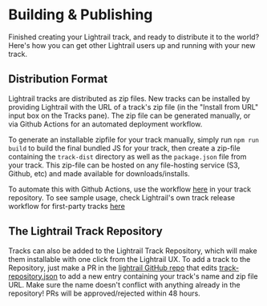 # Building & Publishing

Finished creating your Lightrail track, and ready to distribute it to the world? Here's how you can get other Lightrail users up and running with your new track.

## Distribution Format

Lightrail tracks are distributed as zip files. New tracks can be installed by providing Lightrail with the URL of a track's zip file (in the "Install from URL" input box on the Tracks pane). The zip file can be generated manually, or via Github Actions for an automated deployment workflow.

To generate an installable zipfile for your track manually, simply run `npm run build` to build the final bundled JS for your track, then create a zip-file containing the `track-dist` directory as well as the `package.json` file from your track. This zip-file can be hosted on any file-hosting service (S3, Github, etc) and made available for downloads/installs.

To automate this with Github Actions, use the workflow [here](https://github.com/lightrail-ai/lightrail/blob/main/.github/workflows/release-track.yaml) in your track repository. To see sample usage, check Lightrail's own track release workflow for first-party tracks [here](https://github.com/lightrail-ai/lightrail/blob/main/.github/workflows/release-track.yaml)

## The Lightrail Track Repository

Tracks can also be added to the Lightrail Track Repository, which will make them installable with one click from the Lightrail UX. To add a track to the Repository, just make a PR in the [lightrail GitHub repo](https://github.com/lightrail-ai/lightrail) that edits [track-repository.json](https://github.com/lightrail-ai/lightrail/blob/main/track-repository.json) to add a new entry containing your track's name and zip file URL. Make sure the name doesn't conflict with anything already in the repository! PRs will be approved/rejected within 48 hours.

